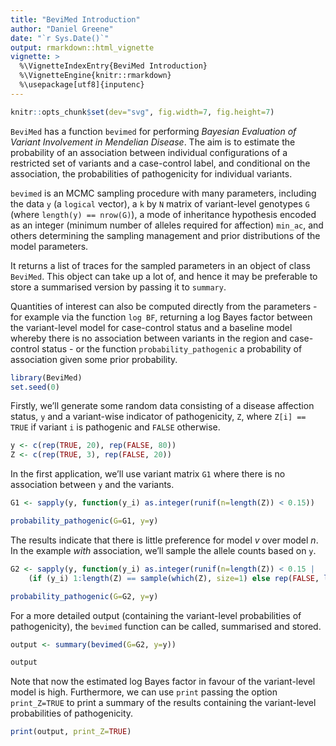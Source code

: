 ```yaml
---
title: "BeviMed Introduction"
author: "Daniel Greene"
date: "`r Sys.Date()`"
output: rmarkdown::html_vignette
vignette: >
  %\VignetteIndexEntry{BeviMed Introduction}
  %\VignetteEngine{knitr::rmarkdown}
  %\usepackage[utf8]{inputenc}
---
```

```r
knitr::opts_chunk$set(dev="svg", fig.width=7, fig.height=7)
```

`BeviMed` has a function `bevimed` for performing *Bayesian Evaluation of Variant Involvement in Mendelian Disease*. The aim is to estimate the probability of an association between individual configurations of a restricted set of variants and a case-control label, and conditional on the association, the probabilities of pathogenicity for individual variants.  

`bevimed` is an MCMC sampling procedure with many parameters, including the data `y` (a `logical` vector), a `k` by `N` matrix of variant-level genotypes `G` (where `length(y) == nrow(G)`), a mode of inheritance hypothesis encoded as an integer (minimum number of alleles required for affection) `min_ac`, and others determining the sampling management and prior distributions of the model parameters. 

It returns a list of traces for the sampled parameters in an object of class `BeviMed`. This object can take up a lot of, and hence it may be preferable to store a summarised version by passing it to `summary`. 

Quantities of interest can also be computed directly from the parameters - for example via the function `log BF`, returning a log Bayes factor between the variant-level model for case-control status and a baseline model whereby there is no association between variants in the region and case-control status - or the function `probability_pathogenic` a probability of association given some prior probability.

```r
library(BeviMed)
set.seed(0)
```

Firstly, we'll generate some random data consisting of a disease affection status, `y` and a variant-wise indicator of pathogenicity, `Z`, where `Z[i] == TRUE` if variant `i` is pathogenic and `FALSE` otherwise.

```r
y <- c(rep(TRUE, 20), rep(FALSE, 80))
Z <- c(rep(TRUE, 3), rep(FALSE, 20))
```

In the first application, we'll use variant matrix `G1` where there is no association between `y` and the variants.

```r
G1 <- sapply(y, function(y_i) as.integer(runif(n=length(Z)) < 0.15))

probability_pathogenic(G=G1, y=y)
```

The results indicate that there is little preference for model $v$ over model $n$. In the example *with* association, we'll sample the allele counts based on `y`. 

```r
G2 <- sapply(y, function(y_i) as.integer(runif(n=length(Z)) < 0.15 | 
	(if (y_i) 1:length(Z) == sample(which(Z), size=1) else rep(FALSE, length(Z)))))

probability_pathogenic(G=G2, y=y)
```

For a more detailed output (containing the variant-level probabilities of pathogenicity), the `bevimed` function can be called, summarised and stored.

```r
output <- summary(bevimed(G=G2, y=y))

output
```

Note that now the estimated log Bayes factor in favour of the variant-level model is high. Furthermore, we can use `print` passing the option `print_Z=TRUE` to print a summary of the results containing the variant-level probabilities of pathogenicity.

```r
print(output, print_Z=TRUE)
```
